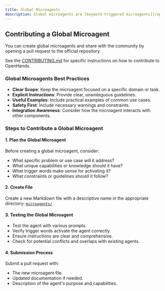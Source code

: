 ```yaml
---
title: Global Microagents
description: Global microagents are [keyword-triggered microagents](/openhands/usage/microagents/microagents-keyword) that apply to all OpenHands users. A list of the current global microagents can be found [in the OpenHands repository](https://github.com/All-Hands-AI/OpenHands/tree/main/microagents).
---
```


## Contributing a Global Microagent

You can create global microagents and share with the community by opening a pull request to the official repository.

See the [CONTRIBUTING.md](https://github.com/All-Hands-AI/OpenHands/blob/main/CONTRIBUTING.md) for specific instructions on how to contribute to OpenHands.

### Global Microagents Best Practices

- **Clear Scope**: Keep the microagent focused on a specific domain or task.
- **Explicit Instructions**: Provide clear, unambiguous guidelines.
- **Useful Examples**: Include practical examples of common use cases.
- **Safety First**: Include necessary warnings and constraints.
- **Integration Awareness**: Consider how the microagent interacts with other components.

### Steps to Contribute a Global Microagent

#### 1. Plan the Global Microagent

Before creating a global microagent, consider:

- What specific problem or use case will it address?
- What unique capabilities or knowledge should it have?
- What trigger words make sense for activating it?
- What constraints or guidelines should it follow?

#### 2. Create File

Create a new Markdown file with a descriptive name in the appropriate directory:
[`microagents/`](https://github.com/All-Hands-AI/OpenHands/tree/main/microagents)

#### 3. Testing the Global Microagent

- Test the agent with various prompts.
- Verify trigger words activate the agent correctly.
- Ensure instructions are clear and comprehensive.
- Check for potential conflicts and overlaps with existing agents.

#### 4. Submission Process

Submit a pull request with:

- The new microagent file.
- Updated documentation if needed.
- Description of the agent's purpose and capabilities.
